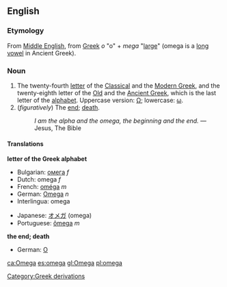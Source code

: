 ==English==
=== Etymology ===

From [[Middle English]], from [[Greek]] ''o'' "o" + ''mega'' "[[large]]" (omega is a [[long vowel]] in Ancient Greek).

=== Noun ===
{{en-noun|omega|omegas}}

# The twenty-fourth [[letter]] of the [[Classical Greek|Classical]] and the [[Greek|Modern Greek]], and the twenty-eighth letter of the [[Old Greek|Old]] and the [[Ancient Greek]], which is the last letter of the [[alphabet]]. Uppercase version: [[Ω]]; lowercase: [[ω]].
#(''figuratively'') The [[end]]; [[death]].
#:''I am the alpha and the omega, the beginning and the end.'' — Jesus, The Bible

==== Translations ====
'''letter of the Greek alphabet'''
{{top}}
*Bulgarian: [[омега]] ''f''
*Dutch: omega ''f''
*French: [[oméga]] ''m''
*German: [[Omega]] ''n''
*Interlingua: omega
{{mid}}
*Japanese: [[オメガ]] (omega)
*Portuguese: [[ômega]] ''m''
{{bottom}}

'''the end; death'''
{{top}}
*German: [[O]] {{n}}
{{mid}}
{{bottom}}

[[Category:Greek derivations]]

[[ca:Omega]]
[[es:omega]]
[[gl:Omega]]
[[pl:omega]]